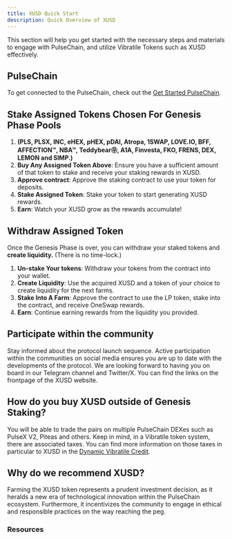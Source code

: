 ```yaml
---
title: XUSD Quick Start 
description: Quick Overview of XUSD
---
```


This section will help you get started with the necessary steps and materials to engage with PulseChain, and utilize Vibratile Tokens such as XUSD effectively.


## PulseChain

To get connected to the PulseChain, check out the [Get Started PulseChain](PulseChain).

## Stake Assigned Tokens Chosen For Genesis Phase Pools 
1. **(PLS, PLSX, INC, eHEX, pHEX, pDAI, Atropa, 1SWAP, LOVE.IO, BFF, AFFECTION™, NBA™, Teddybear㉾, A1A, Finvesta, FKO, FRENS, DEX, LEMON and SIMP.)**
2. **Buy Any Assigned Token Above**: Ensure you have a sufficient amount of that token to stake and receive your staking rewards in XUSD.
3. **Approve contract**: Approve the staking contract to use your token for deposits.
4. **Stake Assigned Token**: Stake your token to start generating XUSD rewards.
5. **Earn**: Watch your XUSD grow as the rewards accumulate!


## Withdraw Assigned Token

Once the Genesis Phase is over, you can withdraw your staked tokens and **create liquidity.** (There is no time-lock.)

1. **Un-stake Your tokens**: Withdraw your tokens from the contract into your wallet.
2. **Create Liquidity**: Use the acquired XUSD and a token of your choice to create liquidity for the next farms.
3. **Stake Into A Farm**: Approve the contract to use the LP token, stake into the contract, and receive OneSwap rewards.
4. **Earn**: Continue earning rewards from the liquidity you provided.




## Participate within the community

Stay informed about the protocol launch sequence. Active participation within the communities on social media ensures you are up to date with the developments of the protocol. We are looking forward to having you on board in our Telegram channel and Twitter/X. You can find the links on the frontpage of the XUSD website.



## How do you buy XUSD outside of Genesis Staking?

You will be able to trade the pairs on multiple PulseChain DEXes such as PulseX V2, Piteas and others. Keep in mind, in a Vibratile token system, there are associated taxes. You can find more information on those taxes in particular to XUSD in the [Dynamic Vibratile Credit](https://xusd-docs.vercel.app/docs/DynamicVibeOverview/DynamicVibeOverview).



## Why do we recommend XUSD?

Farming the XUSD token represents a prudent investment decision, as it heralds a new era of technological innovation within the PulseChain ecosystem. Furthermore, it incentivizes the community to engage in ethical and responsible practices on the way reaching the peg.


### Resources

